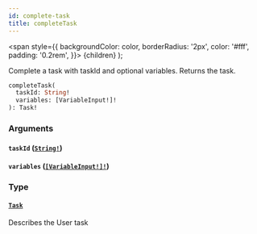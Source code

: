 ```yaml
---
id: complete-task
title: completeTask
---
```


<span
style={{
      backgroundColor: color,
      borderRadius: '2px',
      color: '#fff',
      padding: '0.2rem',
    }}>
{children}
</span>
);

Complete a task with taskId and optional variables. Returns the task.

```graphql
completeTask(
  taskId: String!
  variables: [VariableInput!]!
): Task!

```

### Arguments

#### `taskId` ([`String!`](../../../../../docs/apis-tools/tasklist-api/scalars/string.mdx))

#### `variables` ([`[VariableInput!]!`](../../../../../docs/apis-tools/tasklist-api/inputs/variable-input.mdx))

### Type

#### [`Task`](../../../../../docs/apis-tools/tasklist-api/objects/task.mdx)

Describes the User task
